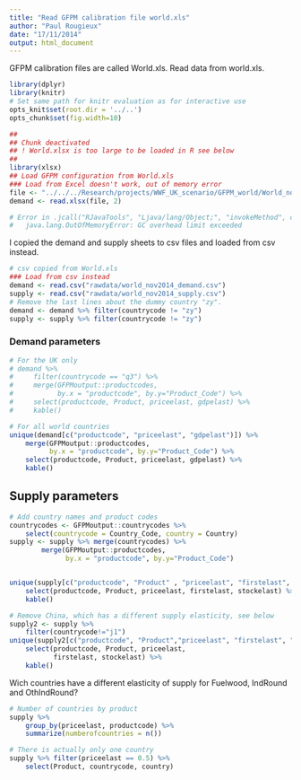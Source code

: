 ```yaml
---
title: "Read GFPM calibration file world.xls"
author: "Paul Rougieux"
date: "17/11/2014"
output: html_document
---
```


GFPM calibration files are called World.xls. 
Read data from world.xls.
```r
library(dplyr)
library(knitr)
# Set same path for knitr evaluation as for interactive use
opts_knit$set(root.dir = '../..')
opts_chunk$set(fig.width=10)
```


```r
##
## Chunk deactivated
## ! World.xlsx is too large to be loaded in R see below
## 
library(xlsx)
## Load GFPM configuration from World.xls
### Load from Excel doesn't work, out of memory error
file <- "../../../Research/projects/WWF_UK_scenario/GFPM_world/World_nov2014.xlsx"
demand <- read.xlsx(file, 2)

# Error in .jcall("RJavaTools", "Ljava/lang/Object;", "invokeMethod", cl,  : 
#   java.lang.OutOfMemoryError: GC overhead limit exceeded
```

I copied the demand and supply sheets to csv files and loaded from csv instead.
```r
# csv copied from World.xls 
### Load from csv instead
demand <- read.csv("rawdata/world_nov2014_demand.csv")
supply <- read.csv("rawdata/world_nov2014_supply.csv")
# Remove the last lines about the dummy country "zy".
demand <- demand %>% filter(countrycode != "zy")
supply <- supply %>% filter(countrycode != "zy")
```

### Demand parameters
```r
# For the UK only
# demand %>% 
#     filter(countrycode == "q3") %>% 
#     merge(GFPMoutput::productcodes, 
#           by.x = "productcode", by.y="Product_Code") %>%
#     select(productcode, Product, priceelast, gdpelast) %>%
#     kable()

# For all world countries
unique(demand[c("productcode", "priceelast", "gdpelast")]) %>%
    merge(GFPMoutput::productcodes, 
          by.x = "productcode", by.y="Product_Code") %>%
    select(productcode, Product, priceelast, gdpelast) %>%
    kable()
```


## Supply parameters
```r
# Add country names and product codes
countrycodes <- GFPMoutput::countrycodes %>%
    select(countrycode = Country_Code, country = Country)
supply <- supply %>% merge(countrycodes) %>% 
        merge(GFPMoutput::productcodes, 
              by.x = "productcode", by.y="Product_Code")


unique(supply[c("productcode", "Product" , "priceelast", "firstelast", "stockelast")]) %>%
    select(productcode, Product, priceelast, firstelast, stockelast) %>%
    kable()

# Remove China, which has a different supply elasticity, see below
supply2 <- supply %>% 
    filter(countrycode!="j1")
unique(supply2[c("productcode", "Product","priceelast", "firstelast", "stockelast")]) %>%
    select(productcode, Product, priceelast, 
           firstelast, stockelast) %>%
    kable()
```


Wich countries have a different elasticity of supply for
Fuelwood, IndRound and OthIndRound?
```r
# Number of countries by product
supply %>% 
    group_by(priceelast, productcode) %>% 
    summarize(numberofcountries = n())

# There is actually only one country
supply %>% filter(priceelast == 0.5) %>%
    select(Product, countrycode, country)
```




